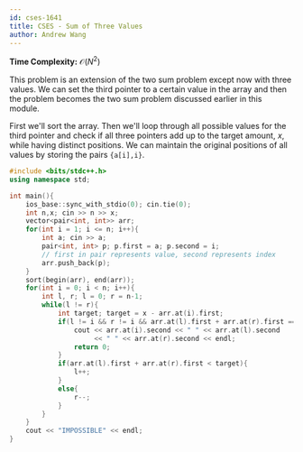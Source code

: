 ```yaml
---
id: cses-1641
title: CSES - Sum of Three Values
author: Andrew Wang
---
```


**Time Complexity:** $\mathcal{O}(N^2)$

This problem is an extension of the two sum problem except now with three values. We can set the third pointer to a certain value in the array and then the problem becomes the two sum problem discussed earlier in this module. 

First we'll sort the array. Then we'll loop through all possible values for the third pointer and check if all three pointers add up to the target amount, $x$, while having distinct positions. We can maintain the original positions of all values by storing the pairs `{a[i],i}`.

```cpp
#include <bits/stdc++.h>
using namespace std;

int main(){
    ios_base::sync_with_stdio(0); cin.tie(0);
    int n,x; cin >> n >> x;
    vector<pair<int, int>> arr;
    for(int i = 1; i <= n; i++){
        int a; cin >> a;
        pair<int, int> p; p.first = a; p.second = i; 
        // first in pair represents value, second represents index
        arr.push_back(p);
    }
    sort(begin(arr), end(arr));
    for(int i = 0; i < n; i++){
        int l, r; l = 0; r = n-1;
        while(l != r){
            int target; target = x - arr.at(i).first;
            if(l != i && r != i && arr.at(l).first + arr.at(r).first == target){
                cout << arr.at(i).second << " " << arr.at(l).second
                     << " " << arr.at(r).second << endl;
                return 0;
            }
            if(arr.at(l).first + arr.at(r).first < target){
                l++;
            }
            else{
                r--;
            }
        }
    }
    cout << "IMPOSSIBLE" << endl;
}
```
